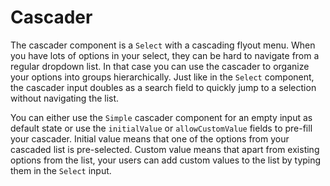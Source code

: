 
<Meta title="MDX|Cascader" component={Cascader} />

# Cascader

The cascader component is a `Select` with a cascading flyout menu. When you have lots of options in your select, they can be hard to navigate from a regular dropdown list. In that case you can use the cascader to organize your options into groups hierarchically. Just like in the `Select` component, the cascader input doubles as a search field to quickly jump to a selection without navigating the list.

You can either use the `Simple` cascader component for an empty input as default state or use the `initialValue` or `allowCustomValue` fields to pre-fill your cascader. Initial value means that one of the options from your cascaded list is pre-selected. Custom value means that apart from existing options from the list, your users can add custom values to the list by typing them in the `Select` input.

<Props of={Cascader}/>
